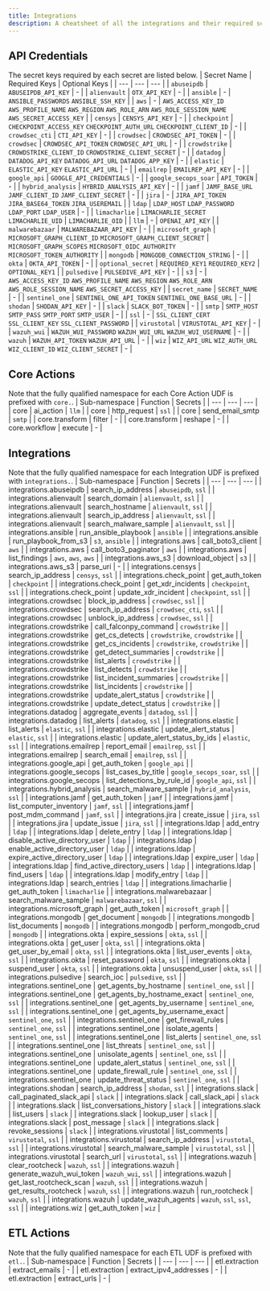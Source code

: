 ```yaml
---
title: Integrations
description: A cheatsheet of all the integrations and their required secrets.
---
```


## API Credentials

The secret keys required by each secret are listed below.
| Secret Name | Required Keys | Optional Keys |
| --- | --- | --- |
| `abuseipdb` | `ABUSEIPDB_API_KEY` | - |
| `alienvault` | `OTX_API_KEY` | - |
| `ansible` | - | `ANSIBLE_PASSWORDS` `ANSIBLE_SSH_KEY` |
| `aws` | - | `AWS_ACCESS_KEY_ID` `AWS_PROFILE_NAME` `AWS_REGION` `AWS_ROLE_ARN` `AWS_ROLE_SESSION_NAME` `AWS_SECRET_ACCESS_KEY` |
| `censys` | `CENSYS_API_KEY` | - |
| `checkpoint` | `CHECKPOINT_ACCESS_KEY` `CHECKPOINT_AUTH_URL` `CHECKPOINT_CLIENT_ID` | - |
| `crowdsec_cti` | `CTI_API_KEY` | - |
| `crowdsec` | `CROWDSEC_API_TOKEN` | - |
| `crowdsec` | `CROWDSEC_API_TOKEN` `CROWDSEC_API_URL` | - |
| `crowdstrike` | `CROWDSTRIKE_CLIENT_ID` `CROWDSTRIKE_CLIENT_SECRET` | - |
| `datadog` | `DATADOG_API_KEY` `DATADOG_API_URL` `DATADOG_APP_KEY` | - |
| `elastic` | `ELASTIC_API_KEY` `ELASTIC_API_URL` | - |
| `emailrep` | `EMAILREP_API_KEY` | - |
| `google_api` | `GOOGLE_API_CREDENTIALS` | - |
| `google_secops_soar` | `API_TOKEN` | - |
| `hybrid_analysis` | `HYBRID_ANALYSIS_API_KEY` | - |
| `jamf` | `JAMF_BASE_URL` `JAMF_CLIENT_ID` `JAMF_CLIENT_SECRET` | - |
| `jira` | - | `JIRA_API_TOKEN` `JIRA_BASE64_TOKEN` `JIRA_USEREMAIL` |
| `ldap` | `LDAP_HOST` `LDAP_PASSWORD` `LDAP_PORT` `LDAP_USER` | - |
| `limacharlie` | `LIMACHARLIE_SECRET` `LIMACHARLIE_UID` | `LIMACHARLIE_OID` |
| `llm` | - | `OPENAI_API_KEY` |
| `malwarebazaar` | `MALWAREBAZAAR_API_KEY` | - |
| `microsoft_graph` | `MICROSOFT_GRAPH_CLIENT_ID` `MICROSOFT_GRAPH_CLIENT_SECRET` | `MICROSOFT_GRAPH_SCOPES` `MICROSOFT_OIDC_AUTHORITY` `MICROSOFT_TOKEN_AUTHORITY` |
| `mongodb` | `MONGODB_CONNECTION_STRING` | - |
| `okta` | `OKTA_API_TOKEN` | - |
| `optional_secret` | `REQUIRED_KEY1` `REQUIRED_KEY2` | `OPTIONAL_KEY1` |
| `pulsedive` | `PULSEDIVE_API_KEY` | - |
| `s3` | - | `AWS_ACCESS_KEY_ID` `AWS_PROFILE_NAME` `AWS_REGION` `AWS_ROLE_ARN` `AWS_ROLE_SESSION_NAME` `AWS_SECRET_ACCESS_KEY` |
| `secret_name` | `SECRET_NAME` | - |
| `sentinel_one` | `SENTINEL_ONE_API_TOKEN` `SENTINEL_ONE_BASE_URL` | - |
| `shodan` | `SHODAN_API_KEY` | - |
| `slack` | `SLACK_BOT_TOKEN` | - |
| `smtp` | `SMTP_HOST` `SMTP_PASS` `SMTP_PORT` `SMTP_USER` | - |
| `ssl` | - | `SSL_CLIENT_CERT` `SSL_CLIENT_KEY` `SSL_CLIENT_PASSWORD` |
| `virustotal` | `VIRUSTOTAL_API_KEY` | - |
| `wazuh_wui` | `WAZUH_WUI_PASSWORD` `WAZUH_WUI_URL` `WAZUH_WUI_USERNAME` | - |
| `wazuh` | `WAZUH_API_TOKEN` `WAZUH_API_URL` | - |
| `wiz` | `WIZ_API_URL` `WIZ_AUTH_URL` `WIZ_CLIENT_ID` `WIZ_CLIENT_SECRET` | - |

## Core Actions

Note that the fully qualified namespace for each Core Action UDF is prefixed with `core.`.
| Sub-namespace | Function | Secrets |
| --- | --- | --- |
| core | ai_action | `llm` |
| core | http_request | `ssl` |
| core | send_email_smtp | `smtp` |
| core.transform | filter | - |
| core.transform | reshape | - |
| core.workflow | execute | - |

## Integrations

Note that the fully qualified namespace for each Integration UDF is prefixed with `integrations.`.
| Sub-namespace | Function | Secrets |
| --- | --- | --- |
| integrations.abuseipdb | search_ip_address | `abuseipdb`, `ssl` |
| integrations.alienvault | search_domain | `alienvault`, `ssl` |
| integrations.alienvault | search_hostname | `alienvault`, `ssl` |
| integrations.alienvault | search_ip_address | `alienvault`, `ssl` |
| integrations.alienvault | search_malware_sample | `alienvault`, `ssl` |
| integrations.ansible | run_ansible_playbook | `ansible` |
| integrations.ansible | run_playbook_from_s3 | `s3`, `ansible` |
| integrations.aws | call_boto3_client | `aws` |
| integrations.aws | call_boto3_paginator | `aws` |
| integrations.aws | list_findings | `aws`, `aws`, `aws` |
| integrations.aws_s3 | download_object | `s3` |
| integrations.aws_s3 | parse_uri | - |
| integrations.censys | search_ip_address | `censys`, `ssl` |
| integrations.check_point | get_auth_token | `checkpoint` |
| integrations.check_point | get_xdr_incidents | `checkpoint`, `ssl` |
| integrations.check_point | update_xdr_incident | `checkpoint`, `ssl` |
| integrations.crowdsec | block_ip_address | `crowdsec`, `ssl` |
| integrations.crowdsec | search_ip_address | `crowdsec_cti`, `ssl` |
| integrations.crowdsec | unblock_ip_address | `crowdsec`, `ssl` |
| integrations.crowdstrike | call_falconpy_command | `crowdstrike` |
| integrations.crowdstrike | get_cs_detects | `crowdstrike`, `crowdstrike` |
| integrations.crowdstrike | get_cs_incidents | `crowdstrike`, `crowdstrike` |
| integrations.crowdstrike | get_detect_summaries | `crowdstrike` |
| integrations.crowdstrike | list_alerts | `crowdstrike` |
| integrations.crowdstrike | list_detects | `crowdstrike` |
| integrations.crowdstrike | list_incident_summaries | `crowdstrike` |
| integrations.crowdstrike | list_incidents | `crowdstrike` |
| integrations.crowdstrike | update_alert_status | `crowdstrike` |
| integrations.crowdstrike | update_detect_status | `crowdstrike` |
| integrations.datadog | aggregate_events | `datadog`, `ssl` |
| integrations.datadog | list_alerts | `datadog`, `ssl` |
| integrations.elastic | list_alerts | `elastic`, `ssl` |
| integrations.elastic | update_alert_status | `elastic`, `ssl` |
| integrations.elastic | update_alert_status_by_ids | `elastic`, `ssl` |
| integrations.emailrep | report_email | `emailrep`, `ssl` |
| integrations.emailrep | search_email | `emailrep`, `ssl` |
| integrations.google_api | get_auth_token | `google_api` |
| integrations.google_secops | list_cases_by_title | `google_secops_soar`, `ssl` |
| integrations.google_secops | list_detections_by_rule_id | `google_api`, `ssl` |
| integrations.hybrid_analysis | search_malware_sample | `hybrid_analysis`, `ssl` |
| integrations.jamf | get_auth_token | `jamf` |
| integrations.jamf | list_computer_inventory | `jamf`, `ssl` |
| integrations.jamf | post_mdm_command | `jamf`, `ssl` |
| integrations.jira | create_issue | `jira`, `ssl` |
| integrations.jira | update_issue | `jira`, `ssl` |
| integrations.ldap | add_entry | `ldap` |
| integrations.ldap | delete_entry | `ldap` |
| integrations.ldap | disable_active_directory_user | `ldap` |
| integrations.ldap | enable_active_directory_user | `ldap` |
| integrations.ldap | expire_active_directory_user | `ldap` |
| integrations.ldap | expire_user | `ldap` |
| integrations.ldap | find_active_directory_users | `ldap` |
| integrations.ldap | find_users | `ldap` |
| integrations.ldap | modify_entry | `ldap` |
| integrations.ldap | search_entries | `ldap` |
| integrations.limacharlie | get_auth_token | `limacharlie` |
| integrations.malwarebazaar | search_malware_sample | `malwarebazaar`, `ssl` |
| integrations.microsoft_graph | get_auth_token | `microsoft_graph` |
| integrations.mongodb | get_document | `mongodb` |
| integrations.mongodb | list_documents | `mongodb` |
| integrations.mongodb | perform_mongodb_crud | `mongodb` |
| integrations.okta | expire_sessions | `okta`, `ssl` |
| integrations.okta | get_user | `okta`, `ssl` |
| integrations.okta | get_user_by_email | `okta`, `ssl` |
| integrations.okta | list_user_events | `okta`, `ssl` |
| integrations.okta | reset_password | `okta`, `ssl` |
| integrations.okta | suspend_user | `okta`, `ssl` |
| integrations.okta | unsuspend_user | `okta`, `ssl` |
| integrations.pulsedive | search_ioc | `pulsedive`, `ssl` |
| integrations.sentinel_one | get_agents_by_hostname | `sentinel_one`, `ssl` |
| integrations.sentinel_one | get_agents_by_hostname_exact | `sentinel_one`, `ssl` |
| integrations.sentinel_one | get_agents_by_username | `sentinel_one`, `ssl` |
| integrations.sentinel_one | get_agents_by_username_exact | `sentinel_one`, `ssl` |
| integrations.sentinel_one | get_firewall_rules | `sentinel_one`, `ssl` |
| integrations.sentinel_one | isolate_agents | `sentinel_one`, `ssl` |
| integrations.sentinel_one | list_alerts | `sentinel_one`, `ssl` |
| integrations.sentinel_one | list_threats | `sentinel_one`, `ssl` |
| integrations.sentinel_one | unisolate_agents | `sentinel_one`, `ssl` |
| integrations.sentinel_one | update_alert_status | `sentinel_one`, `ssl` |
| integrations.sentinel_one | update_firewall_rule | `sentinel_one`, `ssl` |
| integrations.sentinel_one | update_threat_status | `sentinel_one`, `ssl` |
| integrations.shodan | search_ip_address | `shodan`, `ssl` |
| integrations.slack | call_paginated_slack_api | `slack` |
| integrations.slack | call_slack_api | `slack` |
| integrations.slack | list_conversations_history | `slack` |
| integrations.slack | list_users | `slack` |
| integrations.slack | lookup_user | `slack` |
| integrations.slack | post_message | `slack` |
| integrations.slack | revoke_sessions | `slack` |
| integrations.virustotal | list_comments | `virustotal`, `ssl` |
| integrations.virustotal | search_ip_address | `virustotal`, `ssl` |
| integrations.virustotal | search_malware_sample | `virustotal`, `ssl` |
| integrations.virustotal | search_url | `virustotal`, `ssl` |
| integrations.wazuh | clear_rootcheck | `wazuh`, `ssl` |
| integrations.wazuh | generate_wazuh_wui_token | `wazuh_wui`, `ssl` |
| integrations.wazuh | get_last_rootcheck_scan | `wazuh`, `ssl` |
| integrations.wazuh | get_results_rootcheck | `wazuh`, `ssl` |
| integrations.wazuh | run_rootcheck | `wazuh`, `ssl` |
| integrations.wazuh | update_wazuh_agents | `wazuh`, `ssl`, `ssl`, `ssl` |
| integrations.wiz | get_auth_token | `wiz` |

## ETL Actions

Note that the fully qualified namespace for each ETL UDF is prefixed with `etl.`.
| Sub-namespace | Function | Secrets |
| --- | --- | --- |
| etl.extraction | extract_emails | - |
| etl.extraction | extract_ipv4_addresses | - |
| etl.extraction | extract_urls | - |
